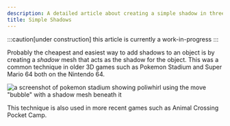 ```yaml
---
description: A detailed article about creating a simple shadow in three.js.
title: Simple Shadows
---
```



:::caution[under construction]
this article is currently a work-in-progress
:::

Probably the cheapest and easiest way to add shadows to an object is by creating a _shadow_ mesh that acts as the shadow for the object. This was a common technique in older 3D games such as Pokemon Stadium and Super Mario 64 both on the Nintendo 64.

![a screenshot of pokemon stadium showing poliwhirl using the move "bubble" with a shadow mesh beneath it](@assets/poliwhirl.png)

This technique is also used in more recent games such as Animal Crossing Pocket Camp.

<App client:only />
<Tabs directory="techniques/simple-shadows" />
